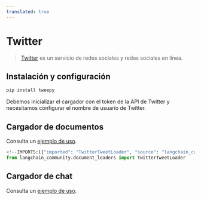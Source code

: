 ```yaml
---
translated: true
---
```


# Twitter

>[Twitter](https://twitter.com/) es un servicio de redes sociales y redes sociales en línea.

## Instalación y configuración

```bash
pip install tweepy
```

Debemos inicializar el cargador con el token de la API de Twitter y necesitamos configurar el nombre de usuario de Twitter.

## Cargador de documentos

Consulta un [ejemplo de uso](/docs/integrations/document_loaders/twitter).

```python
<!--IMPORTS:[{"imported": "TwitterTweetLoader", "source": "langchain_community.document_loaders", "docs": "https://api.python.langchain.com/en/latest/document_loaders/langchain_community.document_loaders.twitter.TwitterTweetLoader.html", "title": "Twitter"}]-->
from langchain_community.document_loaders import TwitterTweetLoader
```

## Cargador de chat

Consulta un [ejemplo de uso](/docs/integrations/chat_loaders/twitter).
